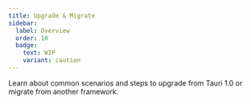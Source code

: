 ```yaml
---
title: Upgrade & Migrate
sidebar:
  label: Overview
  order: 10
  badge:
    text: WIP
    variant: caution
---
```


Learn about common scenarios and steps to upgrade from Tauri 1.0 or migrate from another framework.


<CardGrid>
	<LinkCard
		title="Upgrade from Tauri 1.0"
		href="/start/upgrade--migrate/from-tauri-1"
	/>
	<LinkCard
		title="Migrate from Electron"
		href="/start/upgrade--migrate/from-electron"
	/>
	<LinkCard
		title="Migrate from Flutter"
		href="/start/upgrade--migrate/from-flutter"
	/>
</CardGrid>
